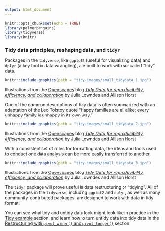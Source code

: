 ```yaml
---
output: html_document
---
```


```r
knitr::opts_chunk$set(echo = TRUE)
library(palmerpenguins)
library(tidyverse)
library(knitr)
```

### Tidy data principles, reshaping data, and `tidyr`

Packages in the `tidyverse`, like `ggplot2` (useful for visualizing data) and `dplyr` (a key tool in data wrangling), are built to work with so-called "tidy" data. 

```r
knitr::include_graphics(path = "tidy-images/small_tidydata_1.jpg")
```
Illustrations from the [Openscapes](https://www.openscapes.org/) blog [*Tidy Data for reproducibility, efficiency, and collaboration*](https://www.openscapes.org/blog/2020/10/12/tidy-data/) by Julia Lowndes and Allison Horst

One of the common descriptions of tidy data is often summarized with an adaptation of the Leo Tolstoy quote "Happy families are all alike; every unhappy family is unhappy in its own way." 

```r
knitr::include_graphics(path = "tidy-images/small_tidydata_2.jpg")
```
Illustrations from the [Openscapes](https://www.openscapes.org/) blog [*Tidy Data for reproducibility, efficiency, and collaboration*](https://www.openscapes.org/blog/2020/10/12/tidy-data/) by Julia Lowndes and Allison Horst

With a consistent set of rules for formatting data, the ideas and tools used to conduct one data analysis can be more easily transferred to another.

```r
knitr::include_graphics(path = "tidy-images/small_tidydata_3.jpg")
```
Illustrations from the [Openscapes](https://www.openscapes.org/) blog [*Tidy Data for reproducibility, efficiency, and collaboration*](https://www.openscapes.org/blog/2020/10/12/tidy-data/) by Julia Lowndes and Allison Horst

The `tidyr` package will prove useful in data restructuring or "tidying". All of the packages in the `tidyverse`, including `ggplot2` and `dplyr`, as well as many community-contributed packages, are designed to work with data in tidy format.

You can see what tidy and untidy data look might look like in practice in the [Tidy example](INTERNAL-LINK) section, and learn how to turn untidy data into tidy data in the [Restructuring with `pivot_wider()` and `pivot_longer()`](INTERNAL-LINK) section.